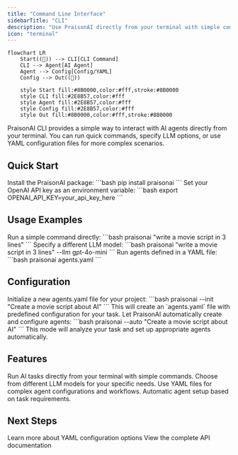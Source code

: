 ```yaml
---
title: "Command Line Interface"
sidebarTitle: "CLI"
description: "Use PraisonAI directly from your terminal with simple commands"
icon: "terminal"
---
```


```mermaid
flowchart LR
    Start((🚀)) --> CLI[CLI Command]
    CLI --> Agent[AI Agent]
    Agent --> Config[Config/YAML]
    Config --> Out((🏁))
    
    style Start fill:#8B0000,color:#fff,stroke:#8B0000
    style CLI fill:#2E8B57,color:#fff
    style Agent fill:#2E8B57,color:#fff
    style Config fill:#2E8B57,color:#fff
    style Out fill:#8B0000,color:#fff,stroke:#8B0000
```

PraisonAI CLI provides a simple way to interact with AI agents directly from your terminal. You can run quick commands, specify LLM options, or use YAML configuration files for more complex scenarios.

## Quick Start

<Steps>
  <Step title="Install Package">
    Install the PraisonAI package:
    ```bash
    pip install praisonai
    ```
  </Step>

  <Step title="Set API Key">
    Set your OpenAI API key as an environment variable:
    ```bash
    export OPENAI_API_KEY=your_api_key_here
    ```
  </Step>
</Steps>

## Usage Examples

<AccordionGroup>
  <Accordion title="Simple Command" icon="terminal" defaultOpen>
    Run a simple command directly:
    ```bash
    praisonai "write a movie script in 3 lines"
    ```
  </Accordion>

  <Accordion title="With LLM Option" icon="wand-magic-sparkles" defaultOpen>
    Specify a different LLM model:
    ```bash
    praisonai "write a movie script in 3 lines" --llm gpt-4o-mini
    ```
  </Accordion>

  <Accordion title="Using YAML Config" icon="file-code" defaultOpen>
    Run agents defined in a YAML file:
    ```bash
    praisonai agents.yaml
    ```
  </Accordion>
</AccordionGroup>

## Configuration

<Tabs>
  <Tab title="Create Config">
    Initialize a new agents.yaml file for your project:
    ```bash
    praisonai --init "Create a movie script about AI"
    ```
    This will create an `agents.yaml` file with predefined configuration for your task.
  </Tab>

  <Tab title="Auto Mode">
    Let PraisonAI automatically create and configure agents:
    ```bash
    praisonai --auto "Create a movie script about AI"
    ```
    This mode will analyze your task and set up appropriate agents automatically.
  </Tab>
</Tabs>

## Features

<CardGroup cols={2}>
  <Card title="Simple Commands" icon="terminal">
    Run AI tasks directly from your terminal with simple commands.
  </Card>
  <Card title="LLM Options" icon="wand-magic-sparkles">
    Choose from different LLM models for your specific needs.
  </Card>
  <Card title="YAML Support" icon="file-code">
    Use YAML files for complex agent configurations and workflows.
  </Card>
  <Card title="Auto Configuration" icon="robot">
    Automatic agent setup based on task requirements.
  </Card>
</CardGroup>

## Next Steps

<CardGroup>
  <Card title="YAML Configuration" icon="file-code" href="/config">
    Learn more about YAML configuration options
  </Card>
  <Card title="API Reference" icon="code" href="/api-reference">
    View the complete API documentation
  </Card>
</CardGroup>